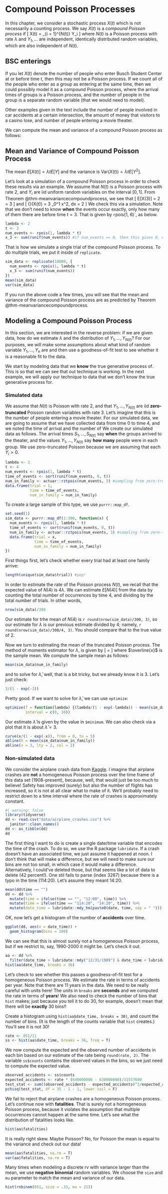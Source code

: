 # Compound Poisson Processes {#chap-cpp}

In this chapter, we consider a stochastic process $X(t)$ which is not necessarily a counting process. We say $X(t)$ is a *compound Poisson process* if 
\[
X(t) = \sum_{i = 1}^{N(t)} Y_i
\]
where $N(t)$ is a Poisson process with rate $\lambda$ and $Y_1, \ldots$ are independent, identically distributed random variables, which are also independent of $N(t)$.

::: {#exm-compoundprocess1}

## BSC enterings

If you let $X(t)$ denote the number of people who enter Busch Student Center at or before time $t$, then this may not be a Poisson process. If we count all of the people who enter as a group as entering at the same time, then we could possibly model it as a compound Poisson process, where the arrival times of groups is a Poisson process, and the number of people in the group is a separate random variable (that we would need to model).

:::

Other examples given in the text include the number of people involved in car accidents at a certain intersection, the amount of money that visitors to a casino lose, and number of people entering a movie theater. 

We can compute the mean and variance of a compound Poisson process as follows:

::: {#thm-meanvariancecompoundprocess}

## Mean and Variance of Compound Poisson Process

The mean $E[X(t)] = \lambda t E[Y]$ and the variance is ${\mathrm{Var}}(X(t)) = \lambda t E[Y^2]$.
:::

Let's look at a simulation of a compound Poisson process in order to check these results via an example. We assume that $N(t)$ is a Poisson process with rate 2, and $Y_i$ are iid uniform random variables on the interval $[0, 1]$. From Theorem @thm-meanvariancecompoundprocess, we see that 
\[
E[X(3)] = 2 \times 3 \times \frac 12 = 3
\]
and 
\[
{\mathrm{Var}}(X(t)) = 3 \times 2 \times \int_0^1 x^2\, dx = 2
\]
We check this via a simulation. Note that we don't need to know **when** the events occur exactly, only how many of them there are before time $t = 3$. That is given by `r`pois(1, 6)`, as below. 

```r
lambda <- 2
t <- 3
num_events <- rpois(1, lambda * t)
x_3 <- sum(runif(num_events)) #if num_events == 0, then this gives 0, which is what we want
```

That is how we simulate a single trial of the compound Poisson process. To do multiple trials, we put it inside of `replicate`.

```r
sim_data <- replicate(10000, {
  num_events <- rpois(1, lambda * t)
  x_3 <- sum(runif(num_events)) 
})
mean(sim_data)
var(sim_data)
```

If you run the above code a few times, you will see that the mean and variance of the compound Poisson process are as predicted by Theorem @thm-meanvariancecompoundprocess.

## Modeling a Compound Poisson Process

In this section, we are interested in the reverse problem: if we are given data, how do we estimate $\lambda$ and the distribution of $Y_1, \ldots, Y_{N(t)}$? For our purposes, we will make some assumptions about what kind of random variable $Y_1, \ldots, Y_n$ are and then use a goodness-of-fit test to see whether it is a reasonable fit to the data.

We start by modeling data that we **know** the true generative process of. This is so that we can see that out technique is working. In the next example, we will apply our technique to data that we don't know the true generative process for.

### Simulated data

We assume that $N(t)$ is Poisson with rate 2, and that $Y_1, \ldots, Y_{N(t)}$ are iid **zero-truncated** Poisson random variables with rate 3. Let's imagine that this is the number of people entering a movie theater. For our simulated data, we are going to assume that we have collected data from time 0 to time 4, and we noted the time of arrival and the number of We create our simulated data as follows. The arrival times $S_1, \ldots, S_{N(t)}$ say **when** the groups arrived to the theater, and the values $Y_1, \ldots, Y_{N(t)}$ say **how many** people were in each group. We use zero-truncated Poisson because we are assuming that each $Y_i > 0$. 

```r
lambda <- 2
t <- 4
num_events <- rpois(1, lambda * t)
time_of_events <- sort(runif(num_events, 0, t))
num_in_family <- actuar::rztpois(num_events, 3) #sampling from zero-truncated
data.frame(trial = 1,
           time = time_of_events,
           num_in_family = num_in_family)
```

To create a large sample of this type, we use `purrr::map_df`.

```r
set.seed(1)
sim_data <- purrr::map_df(1:300, function(x) {
  num_events <- rpois(1, lambda * t)
  time_of_events <- sort(runif(num_events, 0, t))
  num_in_family <- actuar::rztpois(num_events, 3) #sampling from zero-truncated
  data.frame(trial = x,
             time = time_of_events,
             num_in_family = num_in_family)
})
```

First things first, let's check whether every trial had at least one family arrive:

```r
length(unique(sim_data$trial)) #yep!
```

In order to estimate the rate of the Poisson process $N(t)$, we recall that the expected value of $N(4)$ is $4\lambda$. We can estimate $E[N(4)]$ from the data by counting the total number of occurrences by time 4, and dividing by the total number of trials. In other words, 

```r
nrow(sim_data)/300
```

Our estimate for trhe mean of $N(4)$ is `r round(nrow(sim_data)/300, 3)`, so our estimate for $\lambda$ is our previous estimate divided by 4; namely,  `r round(nrow(sim_data)/300/4, 3)`. You should compare that to the true value of 2.

Now we turn to estimating the mean of the truncated Poisson process. The method of moments estimator for $\lambda$, is given by 
\[
\frac {\hat \lambda}{1 - e^{-\hat \lambda}} = \overline{x}
\]
where $\overline{x}$ is the sample mean. We compute the sample mean as follows:

```r
mean(sim_data$num_in_family)
```

and to solve for $\hat \lambda$, well, that is a bit tricky, but we already know it is 3. Let's just check:

```r
3/(1 - exp(-3))
```

Pretty good. If we want to solve for $\hat \lambda$, we can use `optimize`:

```r
optimize(f = function(lambda) {(lambda/(1 - exp(-lambda)) - mean(sim_data$num_in_family))^2 },
         interval = c(0, 10))
```

Our estimate $\hat \lambda$ is given by the value in `$minimum`.  We can also check via a plot that it is about $\hat \lambda = 3$.

```r
curve(x/(1 - exp(-x)), from = 0, to = 5)
abline(h = mean(sim_data$num_in_family))
abline(v = 3, lty = 2, col = 2)
```


### Non-simulated data

We consider the airplane crash data from [Kaggle](https://www.kaggle.com/datasets/thedevastator/airplane-crashes-and-fatalities). I imagine that airplane crashes are **not** a homogeneous Poisson process over the time frame of this data set (1908-present), because, well, that would just be too much to believe! Safety has improved (surely) but also the number of flights has increased, so it is not at all clear what to make of it. We'll probably need to restrict down to a time interval where the rate of crashes is approximately constant.

```r
#| warning: false
library(tidyverse)
dd <- read.csv("data/airplane_crashes.csv") %>% 
  janitor::clean_names()
dd <- as_tibble(dd)
dd
```

The first thing I want to do is create a single date/time variable that encodes the time of the crash. To do so, we use the R package `lubridate`. If a crash doesn't have an associated time, we just assume it happened at noon. I don't think that will make a difference, but we will need to make sure our bins are not too small, in which case it would make a difference. Alternatively, I could've deleted those, but that seems like a lot of data to delete (42 percent!). One stil fails to parse (index 3267) because there is a typo in the time (114:20). Let's assume they meant 14:20.

```r
mean(dd$time == "")
dd <- dd %>% 
  mutate(time = ifelse(time == "", "12:00", time)) %>% 
  mutate(time = ifelse(time == "114:20", "14:20", time)) %>% 
  mutate(date_time = lubridate::mdy_hm(paste0(date, time, sep = " ")))
```

OK, now let's get a histogram of the number of **accidents** over time.

```r
ggplot(dd, aes(x = date_time)) + 
  geom_histogram(bins = 100)
```

We can see that this is almost surely not a homogeneous Poisson process, but if we restrict to, say, 1990-2000 it might be. Let's check it out.

```r
aa <- dd %>% 
  filter(date_time > lubridate::mdy("12/31/1989") & date_time < lubridate::mdy("1/1/2001"))
hist(aa$date_time, breaks = 36)
```

Let's check to see whether this passes a goodness-of-fit test for a homogeneous Poisson process. We estimate the rate in terms of accidents per year. Note that there are 11 years in the data. We need to be really careful with units here! The units in `breaks` are **seconds** and we computed the rate in terms of **years**! We also need to check the number of bins that `hist` makes; just because you tell it to do 30, for example, doesn't mean that there will be **exactly** 30 bins!!

::: callout-tryit
Create a histogram using `hist(aa$date_time, breaks = 30)`, and count the number of bins. (It is the length of the counts variable that `hist` creates.) You'll see it is not 30!
:::

```r
rate <- 851/11
ss <- hist(aa$date_time, breaks = 36, freq = T)
```

We now compute the expected and the observed number of accidents in each bin based on our estimate of the rate being `round(rate, 2)`. The variable `ss$counts` contains the observed values in the bins, so we just need to compute the expected value.

```r
observed_accidents <- ss$counts
expected_accidents <- rate * (640000000 - 630000000)/31557600
test_stat <- sum((observed_accidents - expected_accidents)^2/expected_accidents)
pchisq(test_stat, df = 35 - 1 - 1, lower.tail = F)
```

We fail to reject that airplane crashes are a homogeneous Poisson process. Let's continue now with **fatalities**. That is surely not a homogeneous Poisson process, because it violates the assumption that multiple occurrences cannot happen at the same time. Let's see what the distribution of fatalities looks like.

```r
hist(aa$fatalities)
```

It is really right skew. Maybe Poisson? No, for Poisson the mean is equal to the variance and check out our data!

```r
mean(aa$fatalities, na.rm = T)
var(aa$fatalities, na.rm = T)
```

Many times when modeling a discrete rv with variance larger than the mean, we use **negative binomial** random variables. We choose the `size` and `mu` parameter to match the mean and variance of our data.

```r
hist(rnbinom(851, size = .33, mu = 21))
```






